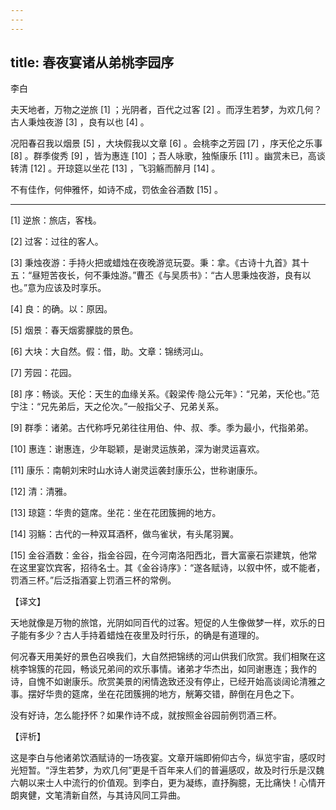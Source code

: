 ```yaml
---
---
---
```

title: 春夜宴诸从弟桃李园序
---




李白

夫天地者，万物之逆旅 [1] ；光阴者，百代之过客 [2] 。而浮生若梦，为欢几何？古人秉烛夜游 [3] ，良有以也 [4] 。

况阳春召我以烟景 [5] ，大块假我以文章 [6] 。会桃李之芳园 [7] ，序天伦之乐事 [8] 。群季俊秀 [9] ，皆为惠连 [10] ；吾人咏歌，独惭康乐 [11] 。幽赏未已，高谈转清 [12] 。开琼筵以坐花 [13] ，飞羽觞而醉月 [14] 。

不有佳作，何伸雅怀，如诗不成，罚依金谷酒数 [15] 。



* * *



[1] 逆旅：旅店，客栈。

[2] 过客：过往的客人。

[3] 秉烛夜游：手持火把或蜡烛在夜晚游览玩耍。秉：拿。《古诗十九首》其十五：“昼短苦夜长，何不秉烛游。”曹丕《与吴质书》：“古人思秉烛夜游，良有以也。”意为应该及时享乐。

[4] 良：的确。以：原因。

[5] 烟景：春天烟雾朦胧的景色。

[6] 大块：大自然。假：借，助。文章：锦绣河山。

[7] 芳园：花园。

[8] 序：畅谈。天伦：天生的血缘关系。《穀梁传·隐公元年》：“兄弟，天伦也。”范宁注：“兄先弟后，天之伦次。”一般指父子、兄弟关系。

[9] 群季：诸弟。古代称呼兄弟往往用伯、仲、叔、季。季为最小，代指弟弟。

[10] 惠连：谢惠连，少年聪颖，是谢灵运族弟，深为谢灵运喜欢。

[11] 康乐：南朝刘宋时山水诗人谢灵运袭封康乐公，世称谢康乐。

[12] 清：清雅。

[13] 琼筵：华贵的筵席。坐花：坐在花团簇拥的地方。

[14] 羽觞：古代的一种双耳酒杯，做鸟雀状，有头尾羽翼。

[15] 金谷酒数：金谷，指金谷园，在今河南洛阳西北，晋大富豪石崇建筑，他常在这里宴饮宾客，招待名士。其《金谷诗序》：“遂各赋诗，以叙中怀，或不能者，罚酒三杯。”后泛指酒宴上罚酒三杯的常例。

【译文】

天地就像是万物的旅馆，光阴如同百代的过客。短促的人生像做梦一样，欢乐的日子能有多少？古人手持着蜡烛在夜里及时行乐，的确是有道理的。

何况春天用美好的景色召唤我们，大自然把锦绣的河山供我们欣赏。我们相聚在这桃李锦簇的花园，畅谈兄弟间的欢乐事情。诸弟才华杰出，如同谢惠连；我作的诗，自愧不如谢康乐。欣赏美景的闲情逸致还没有停止，已经开始高谈阔论清雅之事。摆好华贵的筵席，坐在花团簇拥的地方，觥筹交错，醉倒在月色之下。

没有好诗，怎么能抒怀？如果作诗不成，就按照金谷园前例罚酒三杯。

【评析】

这是李白与他诸弟饮酒赋诗的一场夜宴。文章开端即俯仰古今，纵览宇宙，感叹时光短暂。“浮生若梦，为欢几何”更是千百年来人们的普遍感叹，故及时行乐是汉魏六朝以来士人中流行的价值观。到李白，更为凝练，直抒胸臆，无比痛快！心情开朗爽健，文笔清新自然，与其诗风同工异曲。